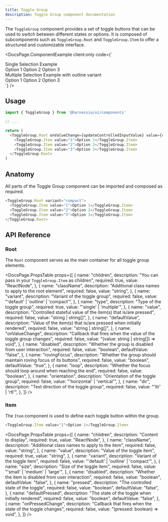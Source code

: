 ```yaml
---
title: Toggle Group
description: Toggle Group component documentation
---
```


The `ToggleGroup` component provides a set of toggle buttons that can be used to switch between different states or options. It is composed of subcomponents such as `ToggleGroup.Root` and `ToggleGroup.Item` to offer a structured and customizable interface.


<DocsPage.ComponentExample
  client:only
  code={`
  <div className="flex flex-col space-y-8">
    <section>
      <div className="text-l font-semibold mb-4">Single Selection Example</div>
      <ToggleGroup.Root type="single">
        <ToggleGroup.Item value="1">Option 1</ToggleGroup.Item>
        <ToggleGroup.Item value="2">Option 2</ToggleGroup.Item>
        <ToggleGroup.Item value="3">Option 3</ToggleGroup.Item>
      </ToggleGroup.Root>
    </section>
    <section>
      <div className="text-l font-semibold mb-4">Multiple Selection Example with outline variant </div>
      <ToggleGroup.Root type="multiple" variant="outline">
        <ToggleGroup.Item value="1">Option 1</ToggleGroup.Item>
        <ToggleGroup.Item value="2">Option 2</ToggleGroup.Item>
        <ToggleGroup.Item value="3">Option 3</ToggleGroup.Item>
      </ToggleGroup.Root>
    </section>
  </div>`}
/>

## Usage

```typescript jsx
import { ToggleGroup } from '@harnessio/ui/components'

// ...

return (
  <ToggleGroup.Root onValueChange={updateControlledInputValue} value={controlledInputValue} type="single">
    <ToggleGroup.Item value="1">Option 1</ToggleGroup.Item>
    <ToggleGroup.Item value="2">Option 2</ToggleGroup.Item>
    <ToggleGroup.Item value="3">Option 3</ToggleGroup.Item>
  </ToggleGroup.Root>
)
```

## Anatomy

All parts of the Toggle Group component can be imported and composed as required.

```typescript jsx
<ToggleGroup.Root variant="compact">
  <ToggleGroup.Item value="1">Option 1</ToggleGroup.Item>
  <ToggleGroup.Item value="2">Option 2</ToggleGroup.Item>
  <ToggleGroup.Item value="3">Option 3</ToggleGroup.Item>
</ToggleGroup.Root>
```

## API Reference

### Root

The `Root` component serves as the main container for all toggle group elements.

<DocsPage.PropsTable
  props={[
    {
      name: "children",
      description: "You can pass in your `ToggleGroup.Item` as children",
      required: true,
      value: "ReactNode",
    },
    {
      name: "className",
      description: "Additional class names to apply to the root element",
      required: false,
      value: "string",
    },
    {
      name: "variant",
      description: "Variant of the toggle group",
      required: false,
      value: "'default' | 'outline' | 'compact'",
    },
    {
      name: "type",
      description: "Type of the toggle group",
      required: true,
      value: "'single' | 'multiple'",
    },
    {
      name: "value",
      description:
        "Controlled stateful value of the item(s) that is/are pressed",
      required: false,
      value: "string | string[]",
    },
    {
      name: "defaultValue",
      description:
        "Value of the item(s) that is/are pressed when initially rendered",
      required: false,
      value: "string | string[]",
    },
    {
      name: "onValueChange",
      description:
        "Callback that fires when the value of the toggle group changes",
      required: false,
      value: "(value: string | string[]) => void",
    },
    {
      name: "disabled",
      description: "Whether the group is disabled from user interaction",
      required: false,
      value: "boolean",
      defaultValue: "false",
    },
    {
      name: "rovingFocus",
      description:
        "Whether the group should maintain roving focus of its buttons",
      required: false,
      value: "boolean",
      defaultValue: "true",
    },
    {
      name: "loop",
      description: "Whether the focus should loop around when reaching the end",
      required: false,
      value: "boolean",
    },
    {
      name: "orientation",
      description: "Orientation of the toggle group",
      required: false,
      value: "'horizontal' | 'vertical'",
    },
    {
      name: "dir",
      description: "Text direction of the toggle group",
      required: false,
      value: "'ltr' | 'rtl'",
    },
  ]}
/>

### Item

The `Item` component is used to define each toggle button within the group.

```typescript jsx
<ToggleGroup.Item value="1">Option 1</ToggleGroup.Item>
```

<DocsPage.PropsTable
  props={[
    {
      name: "children",
      description: "Content to display",
      required: true,
      value: "ReactNode",
    },
    {
      name: "className",
      description: "Additional class names to apply to the item",
      required: false,
      value: "string",
    },
    {
      name: "value",
      description: "Value of the toggle item",
      required: true,
      value: "string",
    },
    {
      name: "variant",
      description: "Variant of the toggle item",
      required: false,
      value: "'default' | 'outline' | 'compact'",
    },
    {
      name: "size",
      description: "Size of the toggle item",
      required: false,
      value: "'small' | 'medium' | 'large'",
    },
    {
      name: "disabled",
      description: "Whether the item is disabled from user interaction",
      required: false,
      value: "boolean",
      defaultValue: "false",
    },
    {
      name: "pressed",
      description: "The controlled state of the toggle",
      required: false,
      value: "boolean",
      defaultValue: "false",
    },
    {
      name: "defaultPressed",
      description: "The state of the toggle when initially rendered",
      required: false,
      value: "boolean",
      defaultValue: "false",
    },
    {
      name: "onPressedChange",
      description: "Callback that fires when the state of the toggle changes",
      required: false,
      value: "(pressed: boolean) => void",
    },
  ]}
/>
